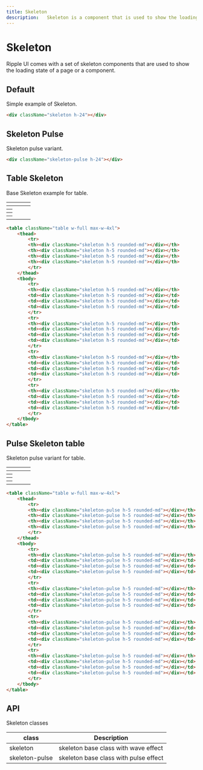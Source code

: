 ```yaml
---
title: Skeleton
description:   Skeleton is a component that is used to show the loading state of a page or a component.
---
```


# Skeleton

Ripple UI comes with a set of skeleton components that are used to show the loading state of a page or a component.

## Default

Simple example of Skeleton.

<div className="skeleton h-24"></div>

```html
<div className="skeleton h-24"></div>
```

## Skeleton Pulse

Skeleton pulse variant.

<div className="skeleton-pulse h-24"></div>

```html
<div className="skeleton-pulse h-24"></div>
```

## Table Skeleton

Base Skeleton example for table.

<table className="table w-full max-w-4xl">
    <thead>
        <tr>
        <th><div className="skeleton h-5 rounded-md"></div></th>
        <th><div className="skeleton h-5 rounded-md"></div></th>
        <th><div className="skeleton h-5 rounded-md"></div></th>
        <th><div className="skeleton h-5 rounded-md"></div></th>
        </tr>
    </thead>
    <tbody>
        <tr>
        <th><div className="skeleton h-5 rounded-md"></div></th>
        <td><div className="skeleton h-5 rounded-md"></div></td>
        <td><div className="skeleton h-5 rounded-md"></div></td>
        <td><div className="skeleton h-5 rounded-md"></div></td>
        </tr>
        <tr>
        <th><div className="skeleton h-5 rounded-md"></div></th>
        <td><div className="skeleton h-5 rounded-md"></div></td>
        <td><div className="skeleton h-5 rounded-md"></div></td>
        <td><div className="skeleton h-5 rounded-md"></div></td>
        </tr>
        <tr>
        <th><div className="skeleton h-5 rounded-md"></div></th>
        <td><div className="skeleton h-5 rounded-md"></div></td>
        <td><div className="skeleton h-5 rounded-md"></div></td>
        <td><div className="skeleton h-5 rounded-md"></div></td>
        </tr>
        <tr>
        <th><div className="skeleton h-5 rounded-md"></div></th>
        <td><div className="skeleton h-5 rounded-md"></div></td>
        <td><div className="skeleton h-5 rounded-md"></div></td>
        <td><div className="skeleton h-5 rounded-md"></div></td>
        </tr>
    </tbody>
</table>

```html
<table className="table w-full max-w-4xl">
    <thead>
        <tr>
        <th><div className="skeleton h-5 rounded-md"></div></th>
        <th><div className="skeleton h-5 rounded-md"></div></th>
        <th><div className="skeleton h-5 rounded-md"></div></th>
        <th><div className="skeleton h-5 rounded-md"></div></th>
        </tr>
    </thead>
    <tbody>
        <tr>
        <th><div className="skeleton h-5 rounded-md"></div></th>
        <td><div className="skeleton h-5 rounded-md"></div></td>
        <td><div className="skeleton h-5 rounded-md"></div></td>
        <td><div className="skeleton h-5 rounded-md"></div></td>
        </tr>
        <tr>
        <th><div className="skeleton h-5 rounded-md"></div></th>
        <td><div className="skeleton h-5 rounded-md"></div></td>
        <td><div className="skeleton h-5 rounded-md"></div></td>
        <td><div className="skeleton h-5 rounded-md"></div></td>
        </tr>
        <tr>
        <th><div className="skeleton h-5 rounded-md"></div></th>
        <td><div className="skeleton h-5 rounded-md"></div></td>
        <td><div className="skeleton h-5 rounded-md"></div></td>
        <td><div className="skeleton h-5 rounded-md"></div></td>
        </tr>
        <tr>
        <th><div className="skeleton h-5 rounded-md"></div></th>
        <td><div className="skeleton h-5 rounded-md"></div></td>
        <td><div className="skeleton h-5 rounded-md"></div></td>
        <td><div className="skeleton h-5 rounded-md"></div></td>
        </tr>
    </tbody>
</table>
```

## Pulse Skeleton table

Skeleton pulse variant for table.

<table className="table w-full max-w-4xl">
    <thead>
        <tr>
        <th><div className="skeleton-pulse h-5 rounded-md"></div></th>
        <th><div className="skeleton-pulse h-5 rounded-md"></div></th>
        <th><div className="skeleton-pulse h-5 rounded-md"></div></th>
        <th><div className="skeleton-pulse h-5 rounded-md"></div></th>
        </tr>
    </thead>
    <tbody>
        <tr>
        <th><div className="skeleton-pulse h-5 rounded-md"></div></th>
        <td><div className="skeleton-pulse h-5 rounded-md"></div></td>
        <td><div className="skeleton-pulse h-5 rounded-md"></div></td>
        <td><div className="skeleton-pulse h-5 rounded-md"></div></td>
        </tr>
        <tr>
        <th><div className="skeleton-pulse h-5 rounded-md"></div></th>
        <td><div className="skeleton-pulse h-5 rounded-md"></div></td>
        <td><div className="skeleton-pulse h-5 rounded-md"></div></td>
        <td><div className="skeleton-pulse h-5 rounded-md"></div></td>
        </tr>
        <tr>
        <th><div className="skeleton-pulse h-5 rounded-md"></div></th>
        <td><div className="skeleton-pulse h-5 rounded-md"></div></td>
        <td><div className="skeleton-pulse h-5 rounded-md"></div></td>
        <td><div className="skeleton-pulse h-5 rounded-md"></div></td>
        </tr>
        <tr>
        <th><div className="skeleton-pulse h-5 rounded-md"></div></th>
        <td><div className="skeleton-pulse h-5 rounded-md"></div></td>
        <td><div className="skeleton-pulse h-5 rounded-md"></div></td>
        <td><div className="skeleton-pulse h-5 rounded-md"></div></td>
        </tr>
    </tbody>
</table>

```html
<table className="table w-full max-w-4xl">
    <thead>
        <tr>
        <th><div className="skeleton-pulse h-5 rounded-md"></div></th>
        <th><div className="skeleton-pulse h-5 rounded-md"></div></th>
        <th><div className="skeleton-pulse h-5 rounded-md"></div></th>
        <th><div className="skeleton-pulse h-5 rounded-md"></div></th>
        </tr>
    </thead>
    <tbody>
        <tr>
        <th><div className="skeleton-pulse h-5 rounded-md"></div></th>
        <td><div className="skeleton-pulse h-5 rounded-md"></div></td>
        <td><div className="skeleton-pulse h-5 rounded-md"></div></td>
        <td><div className="skeleton-pulse h-5 rounded-md"></div></td>
        </tr>
        <tr>
        <th><div className="skeleton-pulse h-5 rounded-md"></div></th>
        <td><div className="skeleton-pulse h-5 rounded-md"></div></td>
        <td><div className="skeleton-pulse h-5 rounded-md"></div></td>
        <td><div className="skeleton-pulse h-5 rounded-md"></div></td>
        </tr>
        <tr>
        <th><div className="skeleton-pulse h-5 rounded-md"></div></th>
        <td><div className="skeleton-pulse h-5 rounded-md"></div></td>
        <td><div className="skeleton-pulse h-5 rounded-md"></div></td>
        <td><div className="skeleton-pulse h-5 rounded-md"></div></td>
        </tr>
        <tr>
        <th><div className="skeleton-pulse h-5 rounded-md"></div></th>
        <td><div className="skeleton-pulse h-5 rounded-md"></div></td>
        <td><div className="skeleton-pulse h-5 rounded-md"></div></td>
        <td><div className="skeleton-pulse h-5 rounded-md"></div></td>
        </tr>
    </tbody>
</table>
```


## API
<Attributes >
<Attributes.Title>Skeleton classes</Attributes.Title>

| class                | Description                                      |
| --------------------- | --------------------------------------------------   |
| skeleton              | skeleton base class with wave effect                 |
| skeleton-pulse        | skeleton base class with pulse effect                |

</Attributes>



